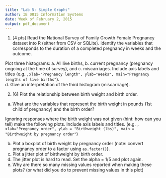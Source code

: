 ```yaml
---
title: "Lab 5: Simple Graphs"
author: IE 0015 Information Systems
date: Week of February 2, 2015 
output: pdf_document
---
```


1.  [4 pts] Read the National Survey of Family Growth Female Pregnancy dataset into R (either from CSV or SQLite). Identify the variables that corresponds to the duration of a completed pregnancy in weeks and the outcome. 

Plot three histograms: 
  a. All live births, 
  b. current pregnancy (pregnancy ongoing at the time of survey), and 
  c. miscarriages. Include axis labels and titles (e.g. , `xlab="Pregnancy length", ylab="Weeks", main="Pregnancy lengths of live births"`).  
  d. Give an interpretation of the third histogram (miscarriage).


2. [6] Plot the relationship between birth weight and birth order.
  a.  What are the variables that represent the birth weight in pounds (1st child of pregnancy) and the birth order?

Ignoring responses where the birth weight was not given (hint: how can you tell) make the following plots. Include axis labels and titles. (e.g. `, xlab="Pregnancy order", ylab = "Birthweight (lbs)", main = "Birthweight by pregnancy order"`)

  b.  Plot a boxplot of birth weight by pregnancy order (note: convert pregnancy order to a factor using `as.factor()`).
  c.  Plot a jitter plot of birthweight by birth order.
  d.  The jitter plot is hard to read. Set the alpha = 1/5 and plot again.
  e.  Why are there so many missing values reported when making these plots? (or what did you do to prevent missing values in this plot)
 